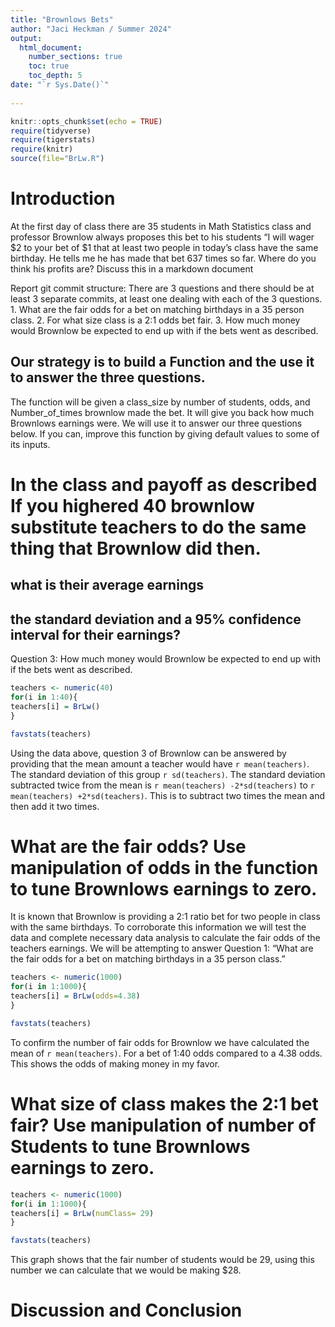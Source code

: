 ```yaml
---
title: "Brownlows Bets"
author: "Jaci Heckman / Summer 2024"
output: 
  html_document:
    number_sections: true
    toc: true
    toc_depth: 5
date: "`r Sys.Date()`"    
    
---
```

```r
knitr::opts_chunk$set(echo = TRUE)
require(tidyverse)
require(tigerstats)
require(knitr)
source(file="BrLw.R")
```


<!-- We recommend you use git branches -- create a separate branch for each major section i.e. Introduction, Methods, Results, Inferential Results, and Discussion and Conclusions - leave the YAML block untouched until the final merge where you put in your own name !-->

# Introduction

<!--In this section you explain what you are trying to show.  Where did the data come from?  What is the research or other question you are trying to answer?!-->

 At the first day of class there are 35 students in Math Statistics class and professor Brownlow always proposes this bet to his students "I will wager $2 to your bet of $1 that at least two people in today's class have  the same birthday.  He tells me he has made that bet 637 times so far. Where do you think his profits are? Discuss this in a markdown document
 
Report git commit structure:
There are 3 questions and there should be at least 3 separate commits, at least one dealing with each of the 3 questions.
1. What are the fair odds for a bet on matching birthdays in a 35 person class.
2. For what size class is a 2:1 odds bet fair.
3. How much money would Brownlow be expected to end up with if the bets went as described.



## Our strategy is to build a Function and the use it to answer the three questions. 

The function will be given a class_size by number of students, odds, and Number_of_times brownlow made the bet.  It will give you back how much Brownlows earnings were. We will use it to answer our three questions below. If you can, improve this function by giving default values to some of its inputs. 

# In the class and payoff as described  If you highered 40 brownlow substitute teachers to do the same thing that Brownlow did then.
## what is their average earnings
## the standard deviation and a 95% confidence interval for their earnings?
  
<!--Explain and display your method of coming up with a 95% confidence interval of  professor Brownlows winnings (or losings)-->

Question 3:  How much money would Brownlow be expected to end up with if the bets went as described.
  
```r
teachers <- numeric(40)
for(i in 1:40){
teachers[i] = BrLw()
}
```
```r
favstats(teachers)
```

Using the data above, question 3 of Brownlow can be answered by providing that the mean amount a teacher would have `r mean(teachers)`.
The standard deviation of this group `r sd(teachers)`. 
The standard deviation subtracted twice from the mean is `r mean(teachers) -2*sd(teachers)` to `r mean(teachers) +2*sd(teachers)`. This is to subtract two times the mean and then add it two times.


# What are the fair odds? Use manipulation of odds in the function to tune Brownlows earnings to zero. 


<!--Decide on your methods:  In this section explain the approach you will take to attack the issue --- how will you decide on a likely estimate of professor Brownlow's earnings or losses after 637 bets. Also explain how you construct a 95% confidence interval about your estimate of his winnings !-->

It is known that Brownlow is providing a 2:1 ratio bet for two people in class with the same birthdays. To corroborate this information we will test the data and complete necessary data analysis to calculate the fair odds of the teachers earnings. We will be attempting to answer Question 1:  "What are the fair odds for a bet on matching birthdays in a 35 person class."
  
```r
teachers <- numeric(1000)
for(i in 1:1000){
teachers[i] = BrLw(odds=4.38)
}
```
```r
favstats(teachers)
```
  
To confirm the number of fair odds for Brownlow we have calculated the mean of `r mean(teachers)`. For a bet of 1:40 odds compared to a 4.38 odds. This shows the odds of making money in my favor.


# What size of class makes the 2:1 bet fair?  Use manipulation of number of Students to tune Brownlows earnings to zero.

<!--Explain and display the results of your method of coming up with the estimate of professor Brownlows betting profits!-->

```r
teachers <- numeric(1000)
for(i in 1:1000){
teachers[i] = BrLw(numClass= 29)
}
```
```r
favstats(teachers)
```

This graph shows that the fair number of students would be 29, using this number we can calculate that we would be making $28. 




# Discussion and Conclusion

<!--Discussion and conclusion here.  If professor Brownlow is consistantly making or losing money how could he change his payout so that his profits center on zero?  Also discuss what size his class should be in order to have his current scheme balance at zero profit.!-->





